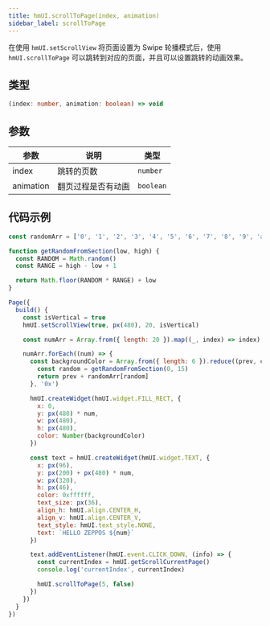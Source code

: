 ```yaml
---
title: hmUI.scrollToPage(index, animation)
sidebar_label: scrollToPage
---
```


在使用 `hmUI.setScrollView` 将页面设置为 Swipe 轮播模式后，使用 `hmUI.scrollToPage` 可以跳转到对应的页面，并且可以设置跳转的动画效果。

## 类型

```ts
(index: number, animation: boolean) => void
```

## 参数

| 参数      | 说明           | 类型      |
| --------- | -------------- | --------- |
| index     | 跳转的页数     | `number`  |
| animation | 翻页过程是否有动画 | `boolean` |

## 代码示例

```js
const randomArr = ['0', '1', '2', '3', '4', '5', '6', '7', '8', '9', 'a', 'b', 'c', 'd', 'e', 'f']

function getRandomFromSection(low, high) {
  const RANDOM = Math.random()
  const RANGE = high - low + 1

  return Math.floor(RANDOM * RANGE) + low
}

Page({
  build() {
    const isVertical = true
    hmUI.setScrollView(true, px(480), 20, isVertical)

    const numArr = Array.from({ length: 20 }).map((_, index) => index)

    numArr.forEach((num) => {
      const backgroundColor = Array.from({ length: 6 }).reduce((prev, curr) => {
        const random = getRandomFromSection(0, 15)
        return prev + randomArr[random]
      }, '0x')

      hmUI.createWidget(hmUI.widget.FILL_RECT, {
        x: 0,
        y: px(480) * num,
        w: px(480),
        h: px(480),
        color: Number(backgroundColor)
      })

      const text = hmUI.createWidget(hmUI.widget.TEXT, {
        x: px(96),
        y: px(200) + px(480) * num,
        w: px(320),
        h: px(46),
        color: 0xffffff,
        text_size: px(36),
        align_h: hmUI.align.CENTER_H,
        align_v: hmUI.align.CENTER_V,
        text_style: hmUI.text_style.NONE,
        text: `HELLO ZEPPOS ${num}`
      })

      text.addEventListener(hmUI.event.CLICK_DOWN, (info) => {
        const currentIndex = hmUI.getScrollCurrentPage()
        console.log('currentIndex', currentIndex)

        hmUI.scrollToPage(5, false)
      })
    })
  }
})
```

